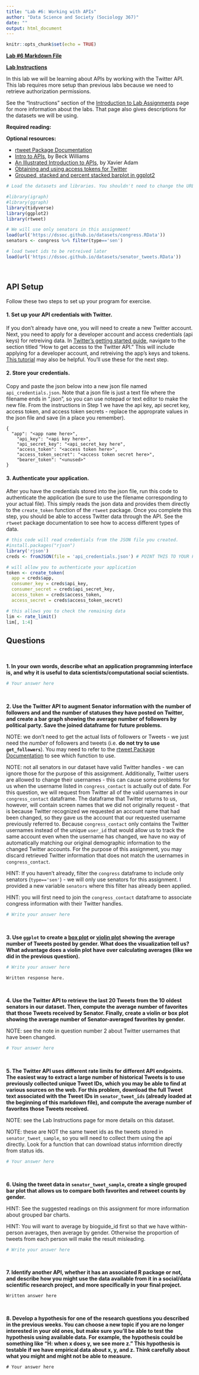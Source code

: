 ```yaml
---
title: "Lab #6: Working with APIs"
author: "Data Science and Society (Sociology 367)"
date: ""
output: html_document
---
```


```r
knitr::opts_chunk$set(echo = TRUE)
```

**[Lab #6 Markdown File](/assignments/Lab_6.Rmd)**

**[Lab Instructions](https://dssoc.github.io/assignments/lab_instructions.html)**

In this lab we will be learning about APIs by working with the Twitter API. This lab requires more setup than previous labs because we need to retrieve authorization permissions.

See the "Instructions" section of the [Introduction to Lab Assignments](https://dssoc.github.io/assignments/lab_instructions.html) page for more information about the labs. That page also gives descriptions for the datasets we will be using.

**Required reading:** 


**Optional resources:**

* [rtweet Package Documentation](https://cran.r-project.org/web/packages/rtweet/rtweet.pdf)
* [Intro to APIs](https://medium.com/@rwilliams_bv/apis-d389aa68104f), by Beck Williams
* [An Illustrated Introduction to APIs](https://medium.com/epfl-extension-school/an-illustrated-introduction-to-apis-10f8000313b9), by Xavier Adam
* [Obtaining and using access tokens for Twitter](https://cran.r-project.org/web/packages/rtweet/vignettes/auth.html)
* [Grouped, stacked and percent stacked barplot in ggplot2](https://www.r-graph-gallery.com/48-grouped-barplot-with-ggplot2.html)


```r
# Load the datasets and libraries. You shouldn't need to change the URL in the `load` function.

#library(igraph)
#library(ggraph)
library(tidyverse)
library(ggplot2)
library(rtweet)

# We will use only senators in this assignment!
load(url('https://dssoc.github.io/datasets/congress.RData'))
senators <- congress %>% filter(type=='sen')

# load tweet ids to be retreived later
load(url('https://dssoc.github.io/datasets/senator_tweets.RData'))

```
<br/>


## API Setup

Follow these two steps to set up your program for exercise.

#### 1. Set up your API credentials with Twitter. 

If you don't already have one, you will need to create a new Twitter account. Next, you need to apply for a developer account and access credentials (api keys) for retreiving data. In [Twitter's getting started guide](https://developer.twitter.com/en/docs/twitter-api/getting-started/guide), navigate to the section titled "How to get access to the Twitter API." This will include applying for a developer account, and retreiving the app's keys and tokens. [This tutorial](https://cran.r-project.org/web/packages/rtweet/vignettes/auth.html) may also be helpful. You'll use these for the next step. 

#### 2. Store your credentials.
Copy and paste the json below into a new json file named `api_credentials.json`. Note that a json file is just a text file where the filename ends in ".json", so you can use notepad or text editor to make the new file. From the instructions in Step 1 we have the api key, api secret key, access token, and access token secrets - replace the approprate values in the json file and save (in a place you remember).

```
{
  "app": "<app name here>",
	"api_key": "<api key here>",
	"api_secret_key": "<api_secret_key here",
	"access_token": "<access token here>",
	"access_token_secret": "<access token secret here>",
	"bearer_token": "<unused>"
}
```

#### 3. Authenticate your application.

After you have the credentials stored into the json file, run this code to authenticate the application (be sure to use the filename corresponding to your actual file). This simply reads the json data and provides them directly to the `create_token` function of the `rtweet` package. Once you complete this step, you should be able to access Twitter data through the API. See the `rtweet` package documentation to see how to access different types of data.

```r

# this code will read credentials from the JSON file you created.
#install.packages("rjson")
library('rjson')
creds <- fromJSON(file = 'api_credentials.json') # POINT THIS TO YOUR FILE

# will allow you to authenticate your application
token <- create_token(
  app = creds$app,
  consumer_key = creds$api_key,
  consumer_secret = creds$api_secret_key,
  access_token = creds$access_token,
  access_secret = creds$access_token_secret)

# this allows you to check the remaining data
lim <- rate_limit()
lim[, 1:4]

```



## Questions
<br>

**1. In your own words, describe what an application programming interface is, and why it is useful to data scientists/computational social scientists.**

```r
# Your answer here
```
<br/>


**2. Use the Twitter API to augment Senator information with the number of followers and and the number of statuses they have posted on Twitter, and create a bar graph showing the average number of followers by political party. Save the joined dataframe for future problems.**

NOTE: we don't need to get the actual lists of followers or Tweets - we just need the *number* of followers and tweets (i.e. **do not try to use `get_followers`**). You may need to refer to the [rtweet Package Documentation](https://cran.r-project.org/web/packages/rtweet/rtweet.pdf) to see which function to use.

NOTE: not all senators in our dataset have valid Twitter handles - we can ignore those for the purpose of this assignment. Additionally, Twitter users are allowed to change their usernames - this can cause some problems for us when the username listed in `congress_contact` is actually out of date. For this question, we will request from Twitter all of the valid usernames in our `congress_contact` dataframe. The dataframe that Twitter returns to us, however, will contain screen names that we did not originally request - that is because Twitter recognized we requested an account name that had been changed, so they gave us the account that our requested username previously referred to. Because `congress_contact` only contains the Twitter usernames instead of the unique `user_id` that would allow us to track the same account even when the username has changed, we have no way of automatically matching our original demographic information to the changed Twitter accounts. For the purpose of this assignment, you may discard retrieved Twitter information that does not match the usernames in `congress_contact`.

HINT: If you haven't already, filter the `congress` dataframe to include only senators (`type=='sen'`) - we will only use senators for this assignment. I provided a new variable `senators` where this filter has already been applied.

HINT: you will first need to join the `congress_contact` dataframe to associate congress information with their Twitter handles.
```r
# Write your answer here
```
<br/>

**3. Use `ggplot` to create a [box plot](https://www.r-graph-gallery.com/boxplot.html) or [violin plot](https://www.r-graph-gallery.com/violin.html) showing the average number of Tweets posted by gender. What does the visualization tell us? What advantage does a violin plot have over calculating averages (like we did in the previous question).**
```r
# Write your answer here
```
```
Written response here.
```
<br/>


**4. Use the Twitter API to retrieve the last 20 Tweets from the 10 oldest senators in our dataset. Then, compute the average number of favorites that those Tweets received by Senator. Finally, create a violin or box plot showing the average number of Senator-averaged favorites by gender.**

NOTE: see the note in question number 2 about Twitter usernames that have been changed.
```r
# Your answer here
```
<br/>


**5. The Twitter API uses different rate limits for different API endpoints. The easiest way to extract a large number of historical Tweets is to use previously collected unique Tweet IDs, which you may be able to find at various sources on the web. For this problem, download the full Tweet text associated with the Tweet IDs in `senator_tweet_ids` (already loaded at the beginning of this markdown file), and compute the average number of favorites those Tweets received.**

NOTE: see the Lab Instructions page for more details on this dataset.

NOTE: these are NOT the same tweet ids as the tweets stored in `senator_tweet_sample`, so you will need to collect them using the api directly. Look for a function that can download status informtion directly from status ids.
```r
# Your answer here
```
<br/>


**6. Using the tweet data in `senator_tweet_sample`, create a single grouped bar plot that allows us to compare both favorites and retweet counts by gender.**

HINT: See the suggested readings on this assignment for more information about grouped bar charts.

HINT: You will want to average by bioguide_id first so that we have within-person averages, then average by gender. Otherwise the proportion of tweets from each person will make the result misleading.
```r
# Write your answer here
```
<br/>


**7. Identify another API, whether it has an associated R package or not, and describe how you might use the data available from it in a social/data scientific research project, and more specifically in your final project.**
```
Written answer here
```
<br/>

**8. Develop a hypothesis for one of the research questions you described in the previous weeks. You can choose a new topic if you are no longer interested in your old ones, but make sure you'll be able to test the hypothesis using available data. For example, the hypothesis could be something like "H: when x does y, we see more z." This hypothesis is testable if we have empirical data about x, y, and z. Think carefully about what you might and might not be able to measure.**
```
# Your answer here
```
<br/>
